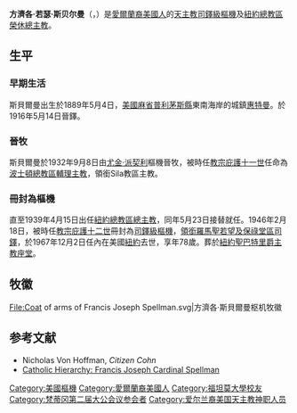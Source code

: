{{Infobox Christian leader
| type             = Cardinal
| honorific-prefix =
| name             = 方濟各·若瑟·斯貝爾曼<br>Francis Joseph Spellman
| honorific-suffix =
| title            = [[天主教紐約總教區|天主教紐約總教區榮休總主教]]
| image            = Cardinal Francis Spellman.jpg
| image_size       = 
| caption          =
| province         =
| diocese          =
| archdiocese      = 紐約
| appointed        = 1939年4月15日
| enthroned        = 1939年5月23日
| ended            = 1967年12月2日
| predecessor      = [[Patrick_Joseph_Hayes|Patrick Joseph Hayes]]
| successor        = [[Terence_Cooke|Terence Cooke]]
| ordination       = 1916年5月14日
| ordained_by      = 
| consecration     = 1932年9月8日
| consecrated_by   = [[庇護十二世|尤金·派契利]]樞機
| cardinal         = 1946年2月18日
| created_cardinal_by = [[庇護十二世|庇護十二世]]
| rank             = [[樞機|司鐸級樞機]]
| other_post       = [[聖若望及保祿堂_(羅馬)|羅馬聖若望及保祿堂區領銜司鐸]]<br>[[天主教美國軍中服務總教區|天主教美國軍中服務總教區總主教]]
| previous_post    = {{unbulleted list|[[天主教波士頓總教區|波士頓總教區輔理主教]]（1932年－1939年）|領銜Sila教區主教（1932年－1939年）}}
|birth_name        = Francis Joseph Spellman
| birth_date       = {{birth date|1889|5|4|mf=y}}
| birth_place      = [[美國|美國]][[麻省|麻省]][[普利茅斯縣_(麻薩諸塞州)|普利茅斯縣]][[惠特曼|惠特曼]]
| death_date       = {{death date and age|1967|12|2|1889|5|4|mf=y}}
| death_place      = 美國[[紐約|紐約]]
| buried           = [[聖巴特里爵主教座堂_(紐約)|紐約聖巴特里爵主教座堂]]
| nationality      = [[美國|美國]]
| religion         =
| residence        =
| profession       =
| alma_mater       = [[福坦莫大學|福坦莫大學]]
| signature        =
| coat_of_arms     = Coat of arms of Francis Joseph Spellman.svg
| motto            = Sequere Deum<br>（Follow God）
}}
'''方濟各·若瑟·斯贝尔曼'''（{{lang-en|Francis Joseph Spellman}}，{{bd|1889年|5月4日|1967年|12月2日|catIdx= Francis Joseph Cardinal Spellman}}）是[[愛爾蘭裔美國人|愛爾蘭裔美國人]]的[[天主教|天主教]][[樞機|司鐸級樞機]]及[[天主教紐約總教區|紐約總教區榮休總主教]]。

==生平==
===早期生活===
斯貝爾曼出生於1889年5月4日，[[美國|美國]][[麻省|麻省]][[普利茅斯縣_(麻薩諸塞州)|普利茅斯縣]]東南海岸的城鎮[[惠特曼|惠特曼]]。於1916年5月14日晉鐸。

===晉牧===
斯貝爾曼於1932年9月8日由[[庇護十二世|尤金·派契利]]樞機晉牧，被時任[[教宗|教宗]][[庇護十一世|庇護十一世]]任命為[[天主教波士頓總教區|波士頓總教區輔理主教]]，領銜Sila教區主教。

===冊封為樞機===
直至1939年4月15日出任[[天主教紐約總教區|紐約總教區總主教]]，同年5月23日接替就任。1946年2月18日，被時任[[教宗|教宗]][[庇護十二世|庇護十二世]]冊封為[[樞機|司鐸級樞機]]，[[聖若望及保祿堂_(羅馬)|領銜羅馬聖若望及保祿堂區司鐸]]，於1967年12月2日任內在美國[[紐約|紐約]]去世，享年78歲。葬於[[聖巴特里爵主教座堂_(紐約)|紐約聖巴特里爵主教座堂]]。

== 牧徽 ==
<gallery>
File:Coat of arms of Francis Joseph Spellman.svg|方濟各·斯貝爾曼枢机牧徽
</gallery>

== 参考文献 ==
<references/>
*Nicholas Von Hoffman, ''Citizen Cohn''
* [http://www.catholic-hierarchy.org/bishop/bspellman.html Catholic Hierarchy: Francis Joseph Cardinal Spellman] {{Wayback|url=http://www.catholic-hierarchy.org/bishop/bspellman.html |date=20210225050959 }}

{{Authority control}}
{{DEFAULTSORT:Spellman, Francis}}
[[Category:美國樞機|Category:美國樞機]]
[[Category:愛爾蘭裔美國人|Category:愛爾蘭裔美國人]]
[[Category:福坦莫大學校友|Category:福坦莫大學校友]]
[[Category:梵蒂冈第二届大公会议参会者|Category:梵蒂冈第二届大公会议参会者]]
[[Category:爱尔兰裔美国天主教神职人员|Category:爱尔兰裔美国天主教神职人员]]